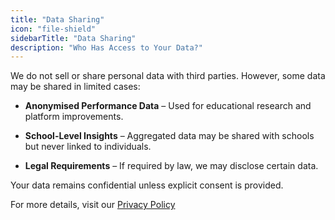 ```yaml
---
title: "Data Sharing"
icon: "file-shield"
sidebarTitle: "Data Sharing"
description: "Who Has Access to Your Data?"
---
```


We do not sell or share personal data with third parties. However, some data may be shared in limited cases:

* **Anonymised Performance Data** – Used for educational research and platform improvements.

* **School-Level Insights** – Aggregated data may be shared with schools but never linked to individuals.

* **Legal Requirements** – If required by law, we may disclose certain data.

Your data remains confidential unless explicit consent is provided.

For more details, visit our [Privacy Policy](https://www.exam-insights.com/policies/privacy-policy/)